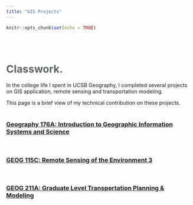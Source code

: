 ```yaml
---
title: "GIS Projects"
---
```


```r
knitr::opts_chunk$set(echo = TRUE)
```

<br><br>

# <span style="color:#5d655f">Classwork.</span>

In the college life I spent in UCSB Geography, I completed several projects on GIS application, remote sensing and transportation modeling. 

This page is a brief view of my technical contribution on these projects.
<br><br>

### [Geography 176A: Introduction to Geographic Information Systems and Science](geog176A.html)
<br>

### [GEOG 115C: Remote Sensing of the Environment 3](geog115C.html)
<br>

### [GEOG 211A: Graduate Level Transportation Planning & Modeling](geog211A.html)
<br>
